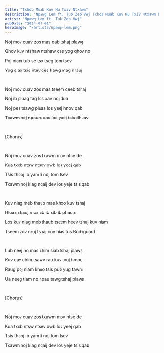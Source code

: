 ```yaml
---
title: "Txhob Muab Kuv Hu Txiv Ntxawm"
description: "Npawg Lem ft. Tub Zeb Vwj Txhob Muab Kuv Hu Txiv Ntxawm Lyrics"
artist: "Npawg Lem ft. Tub Zeb Vwj"
pubDate: "2024-04-01"
heroImage: "/artists/npawg-lem.png"
---
```


Noj mov cuav zos mas qab tshaj plawg

Qhov kuv ntshaw ntshaw ces yog qhov no

Poj niam tub se tso tseg tom tsev

Yog siab tsis ntev ces kawg mag nrauj

<br />

Noj mov cuav zos mas tseem ceeb tshaj

Noj ib pluag tag los xav noj dua

Noj pes tsawg pluas los yeej hnov qab

Txawm noj npaum cas los yeej tsis dhuav

<br />

[Chorus]

<br />

Noj mov cuav zos txawm mov ntse dej

Kua txob ntsw ntsev xwb los yeej qab

Tsis thooj ib yam li noj tom tsev

Txawm noj kiag nqaij dev los yeje tsis qab

<br />

Kuv niag meb thaub mas khoo kuv tshaj

Hluas nkauj mos ab ib sib ib phaum

Los kuv niag meb thaub tseem heev tshaj kuv niam

Tseem zov nruj tshaj cov hias tus Bodyguard

<br />

Lub neej no mas chim siab tshaj plaws

Kuv cav chim tsawv rau kuv txoj hmoo

Raug poj niam khoo tsis pub yug tawm

Ua neeg tiam no npau tawg tshaj plaws

<br />

[Chorus]

<br />

Noj mov cuav zos txawm mov ntse dej

Kua txob ntsw ntsev xwb los yeej qab

Tsis thooj ib yam li noj tom tsev

Txawm noj kiag nqaij dev los yeje tsis qab
